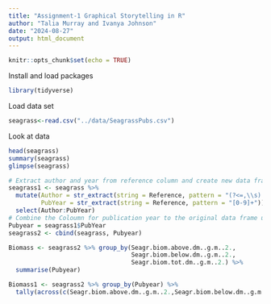 ```yaml
---
title: "Assignment-1 Graphical Storytelling in R"
author: "Talia Murray and Ivanya Johnson"
date: "2024-08-27"
output: html_document
---
```


```r
knitr::opts_chunk$set(echo = TRUE)
```

Install and load packages
```r
library(tidyverse)
```


Load data set
```r
seagrass<-read.csv("../data/SeagrassPubs.csv")
```

Look at data
```r
head(seagrass)
summary(seagrass)
glimpse(seagrass)
```

```r
# Extract author and year from reference column and create new data frame with these two variables separated.
seagrass1 <- seagrass %>% 
  mutate(Author = str_extract(string = Reference, pattern = "(?<=,\\s).+"),
         PubYear = str_extract(string = Reference, pattern = "[0-9]+")) %>% 
  select(Author:PubYear)
# Combine the Coloumn for publication year to the original data frame using cbind function.
Pubyear = seagrass1$PubYear
seagrass2 <- cbind(seagrass, Pubyear)
```



















```r
Biomass <- seagrass2 %>% group_by(Seagr.biom.above.dm..g.m..2.,
                                  Seagr.biom.below.dm..g.m..2.,
                                  Seagr.biom.tot.dm..g.m..2.) %>%
  summarise(Pubyear)

Biomass1 <- seagrass2 %>% group_by(Pubyear) %>%
  tally(across(c(Seagr.biom.above.dm..g.m..2.,Seagr.biom.below.dm..g.m..2.,Seagr.biom.tot.dm..g.m..2.)))

```
